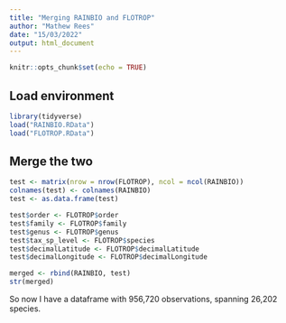 ```yaml
---
title: "Merging RAINBIO and FLOTROP"
author: "Mathew Rees"
date: "15/03/2022"
output: html_document
---
```


```r
knitr::opts_chunk$set(echo = TRUE)
```

## Load environment


```r
library(tidyverse)
load("RAINBIO.RData")
load("FLOTROP.RData")
```

## Merge the two

```r
test <- matrix(nrow = nrow(FLOTROP), ncol = ncol(RAINBIO))
colnames(test) <- colnames(RAINBIO)
test <- as.data.frame(test)

test$order <- FLOTROP$order
test$family <- FLOTROP$family
test$genus <- FLOTROP$genus
test$tax_sp_level <- FLOTROP$species
test$decimalLatitude <- FLOTROP$decimalLatitude
test$decimalLongitude <- FLOTROP$decimalLongitude

merged <- rbind(RAINBIO, test)
str(merged)
```

So now I have a dataframe with 956,720 observations, spanning 26,202 species.

